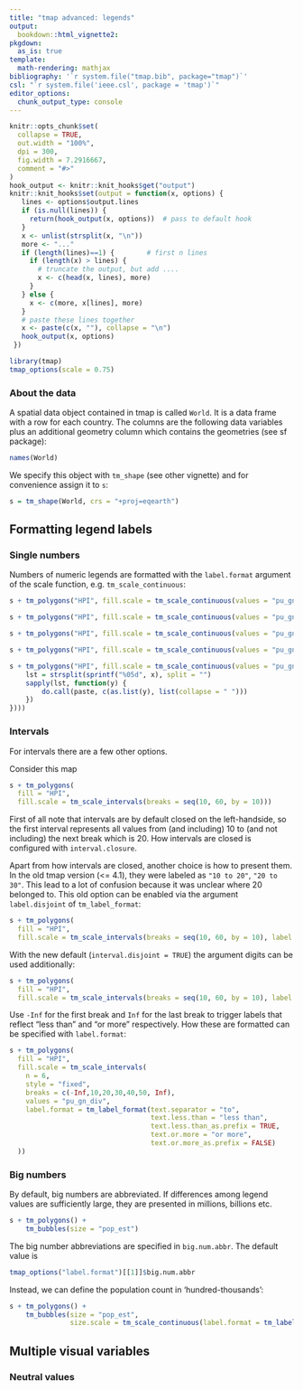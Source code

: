 ```yaml
---
title: "tmap advanced: legends"
output: 
  bookdown::html_vignette2:
pkgdown:
  as_is: true
template:
  math-rendering: mathjax
bibliography: '`r system.file("tmap.bib", package="tmap")`'
csl: "`r system.file('ieee.csl', package = 'tmap')`"
editor_options: 
  chunk_output_type: console
---
```


```r
knitr::opts_chunk$set(
  collapse = TRUE,
  out.width = "100%",
  dpi = 300,
  fig.width = 7.2916667,
  comment = "#>"
)
hook_output <- knitr::knit_hooks$get("output")
knitr::knit_hooks$set(output = function(x, options) {
   lines <- options$output.lines
   if (is.null(lines)) {
     return(hook_output(x, options))  # pass to default hook
   }
   x <- unlist(strsplit(x, "\n"))
   more <- "..."
   if (length(lines)==1) {        # first n lines
     if (length(x) > lines) {
       # truncate the output, but add ....
       x <- c(head(x, lines), more)
     }
   } else {
     x <- c(more, x[lines], more)
   }
   # paste these lines together
   x <- paste(c(x, ""), collapse = "\n")
   hook_output(x, options)
 })

```


```r
library(tmap)
tmap_options(scale = 0.75)
```



### About the data

A spatial data object contained in tmap is called `World`. It is a data frame with a row for each country. The columns are the following data variables plus an additional geometry column which contains the geometries (see sf package):

```r
names(World)
```

We specify this object with `tm_shape` (see other vignette) and for convenience assign it to `s`:

```r
s = tm_shape(World, crs = "+proj=eqearth")
```

## Formatting legend labels

### Single numbers 

Numbers of numeric legends are formatted with the `label.format` argument of the scale function, e.g. `tm_scale_continuous`:

```r
s + tm_polygons("HPI", fill.scale = tm_scale_continuous(values = "pu_gn_div"))
```

```r
s + tm_polygons("HPI", fill.scale = tm_scale_continuous(values = "pu_gn_div", label.format = tm_label_format(digits = 3)))
```

```r
s + tm_polygons("HPI", fill.scale = tm_scale_continuous(values = "pu_gn_div", label.format = tm_label_format(scientific = TRUE)))
```

```r
s + tm_polygons("HPI", fill.scale = tm_scale_continuous(values = "pu_gn_div", label.format = tm_label_format(prefix = "<", suffix = ">")))
```

```r
s + tm_polygons("HPI", fill.scale = tm_scale_continuous(values = "pu_gn_div", label.format = tm_label_format(fun = function(x) {
	lst = strsplit(sprintf("%05d", x), split = "")
	sapply(lst, function(y) {
		do.call(paste, c(as.list(y), list(collapse = " ")))
	})
})))
```

### Intervals

For intervals there are a few other options.

Consider this map

```r
s + tm_polygons(
  fill = "HPI",
  fill.scale = tm_scale_intervals(breaks = seq(10, 60, by = 10)))
```

First of all note that intervals are by default closed on the left-handside, so the first interval represents all values from (and including) 10 to (and not including) the next break which is 20.
How intervals are closed is configured with `interval.closure`.

Apart from how intervals are closed, another choice is how to present them. In the old tmap version (<= 4.1), they were labeled as `"10 to 20"`, `"20 to 30"`. This lead to a lot of confusion because it was unclear where 20 belonged to. This old option can be enabled via the argument `label.disjoint` of `tm_label_format`:

```r
s + tm_polygons(
  fill = "HPI",
  fill.scale = tm_scale_intervals(breaks = seq(10, 60, by = 10), label.format = tm_label_format(interval.disjoint = FALSE)))
```

With the new default (`interval.disjoint = TRUE`) the argument digits can be used additionally:

```r
s + tm_polygons(
  fill = "HPI",
  fill.scale = tm_scale_intervals(breaks = seq(10, 60, by = 10), label.format = tm_label_format(digits = 2)))
```


Use `-Inf` for the first break and `Inf` for the last break to trigger labels that reflect "less than" and "or more" respectively. How these are formatted can be specified with `label.format`:

```r
s + tm_polygons(
  fill = "HPI",
  fill.scale = tm_scale_intervals(
    n = 6,
  	style = "fixed",    
    breaks = c(-Inf,10,20,30,40,50, Inf),
    values = "pu_gn_div",
    label.format = tm_label_format(text.separator = "to", 
    							   text.less.than = "less than", 
    							   text.less.than_as.prefix = TRUE,
    							   text.or.more = "or more", 
    							   text.or.more_as.prefix = FALSE)
  ))
```


### Big numbers

By default, big numbers are abbreviated. If differences among legend values are sufficiently large, they are presented in millions, billions etc.

```r
s + tm_polygons() +
	tm_bubbles(size = "pop_est")
```

The big number abbreviations are specified in `big.num.abbr`. The default value is

```r
tmap_options("label.format")[[1]]$big.num.abbr
```

Instead, we can define the population count in 'hundred-thousands':

```r
s + tm_polygons() +
	tm_bubbles(size = "pop_est",
			   size.scale = tm_scale_continuous(label.format = tm_label_format(big.num.abbr = c(hk = 5))))
```


## Multiple visual variables

### Neutral values


